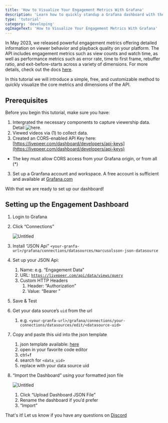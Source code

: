 ```yaml
---
title: 'How to Visualize Your Engagement Metrics With Grafana'
description: 'Learn how to quickly standup a Grafana dashboard with the core engagement and performance metrics of your video platform'
type: 'tutorial'
category: 'developing'
ogImageText: 'How to Visualize Your Engagement Metrics With Grafana'
---
```



<BlogHeader />

In May 2023, we released powerful engagement metrics offering detailed information on viewer behavior and playback quality on your platform. 
The API includes engagement metrics such as view counts and watch time, as well as performance metrics such as error rate, time to first frame, rebuffer ratio, and exit-before-starts across a variety of dimensions.
For more details, check out the docs [here](https://docs.livepeer.org/guides/developing/viewer-engagement.en-US).

In this tutorial we will introduce a simple, free, and customizable method to quickly visualize the core metrics and dimensions of the API. 

## Prerequisites

Before you begin this tutorial, make sure you have:
1. Intergrated the necessary components to capture viewership data. Detail ![here](https://docs.livepeer.org/guides/developing/viewer-engagement.en-US#registering-views).
2. Viewed videos via (1) to collect data.
3. Created an CORS-enabled API Key here: [https://livepeer.com/dashboard/developers/api-keys](https://livepeer.com/dashboard/developers/api-keys)
  * The key must allow CORS access from your Grafana origin, or from all (*)
3. Set up a Granfana account and workspace. A free account is sufficient and available at [Grafana.com](https://grafana.com/)

With that we are ready to set up our dashboard!

## Setting up the Engagement Dashboard

1. Login to Grafana
2. Click “Connections”

    ![Untitled](https://s3-us-west-2.amazonaws.com/secure.notion-static.com/4b88b3ae-415b-456d-909e-4ed20f18e2f3/Untitled.png)
    
3. Install “JSON Api” `<your-granfa-url>/grafana/connections/datasources/marcusolsson-json-datasource`
4. Set up your JSON Api:
    1. Name: e.g. “Engagement Data”
    2. URL: [`https://livepeer.com/api/data/views/query`](https://livepeer.com/api/data/views/query)
    3. Custom HTTP Headers
        1. Header: “Authorization”
        2. Value: “Bearer <your api key>”
5. Save & Test
6. Get your data source’s `uid` from the url
    1. e.g. `<your-granfa-url>/grafana/connections/your-connections/datasources/edit/<datasource-uid>`
7. Copy and paste this uid into the json template
    1. json template available: [here](https://gist.github.com/ecmulli/20d7f24c784ba17eb53278c3014ac638)
    2. open in your favorite code editor
    3. ctrl+f 
    4. search for `<data_uid>` 
    5. replace with your data source uid 
8. “Import the Dashboard” using your formatted json file
    
    ![Untitled](https://s3-us-west-2.amazonaws.com/secure.notion-static.com/34a85c85-c68d-47b8-b63c-16090a689e1d/Untitled.png)
    
    1. Click “Upload Dashboard JSON File”
    2. Rename the dashboard if you’d prefer
    3. “Import”

That's it! Let us know if you have any questions on [Discord](https://discord.gg/livepeer)
